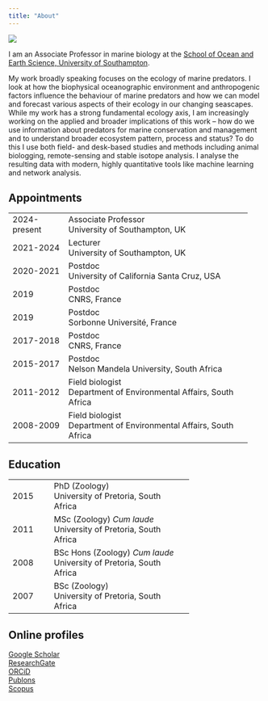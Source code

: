 ```yaml
---
title: "About"
---
```


![](resources/rrr_8421.jpg){fig-align="left"}

I am an Associate Professor in marine biology at the [School of Ocean and Earth Science, University of Southampton](https://www.southampton.ac.uk/oes).

My work broadly speaking focuses on the ecology of marine predators. I look at how the biophysical oceanographic environment and anthropogenic factors influence the behaviour of marine predators and how we can model and forecast various aspects of their ecology in our changing seascapes. While my work has a strong fundamental ecology axis, I am increasingly working on the applied and broader implications of this work – how do we use information about predators for marine conservation and management and to understand broader ecosystem pattern, process and status? To do this I use both field- and desk-based studies and methods including animal biologging, remote-sensing and stable isotope analysis. I analyse the resulting data with modern, highly quantitative tools like machine learning and network analysis.

## Appointments

+---------------+---------------------------------------------------+
| 2024-present  | Associate Professor\                              |
|               | University of Southampton, UK                     |
+---------------+---------------------------------------------------+
| 2021-2024     | Lecturer\                                         |
|               | University of Southampton, UK                     |
+---------------+---------------------------------------------------+
| 2020-2021     | Postdoc\                                          |
|               | University of California Santa Cruz, USA          |
+---------------+---------------------------------------------------+
| 2019          | Postdoc\                                          |
|               | CNRS, France                                      |
+---------------+---------------------------------------------------+
| 2019          | Postdoc\                                          |
|               | Sorbonne Université, France                       |
+---------------+---------------------------------------------------+
| 2017-2018     | Postdoc\                                          |
|               | CNRS, France                                      |
+---------------+---------------------------------------------------+
| 2015-2017     | Postdoc\                                          |
|               | Nelson Mandela University, South Africa           |
+---------------+---------------------------------------------------+
| 2011-2012     | Field biologist\                                  |
|               | Department of Environmental Affairs, South Africa |
+---------------+---------------------------------------------------+
| 2008-2009     | Field biologist\                                  |
|               | Department of Environmental Affairs, South Africa |
+---------------+---------------------------------------------------+

## Education

+-----------+--------------------------------------+
| 2015      | PhD (Zoology)\                       |
|           | University of Pretoria, South Africa |
+-----------+--------------------------------------+
| 2011      | MSc (Zoology) *Cum laude*\           |
|           | University of Pretoria, South Africa |
+-----------+--------------------------------------+
| 2008      | BSc Hons (Zoology) *Cum laude*\      |
|           | University of Pretoria, South Africa |
+-----------+--------------------------------------+
| 2007      | BSc (Zoology)\                       |
|           | University of Pretoria, South Africa |
+-----------+--------------------------------------+

## Online profiles

[Google Scholar](https://scholar.google.co.za/citations?user=TDCv4D0AAAAJ&hl=en)\
[ResearchGate](https://www.researchgate.net/profile/Ryan_Reisinger)\
[ORCiD](https://orcid.org/0000-0002-8933-6875)\
[Publons](https://publons.com/a/537197/)\
[Scopus](https://www.scopus.com/authid/detail.uri?authorId=25960361100)
